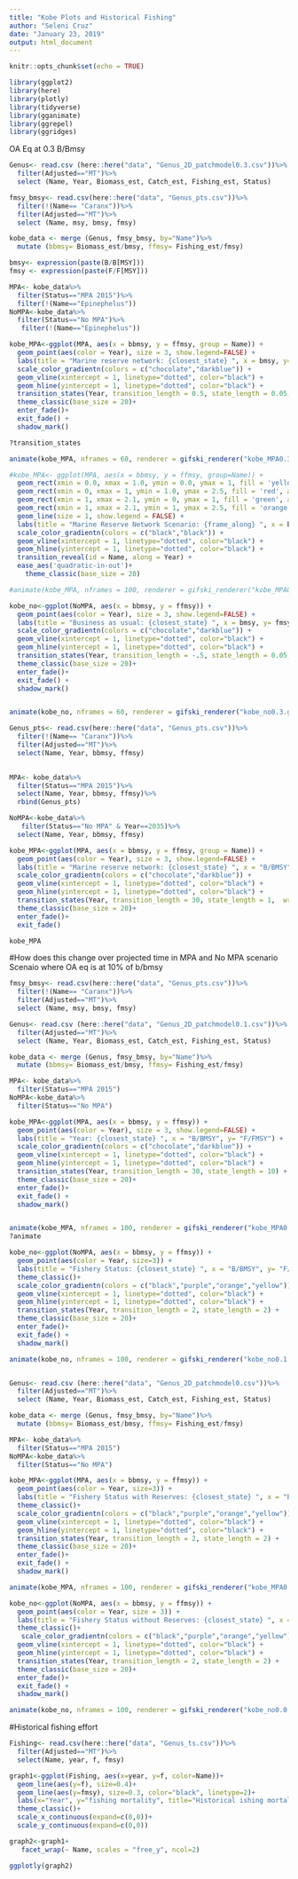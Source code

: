 ```yaml
---
title: "Kobe Plots and Historical Fishing"
author: "Seleni Cruz"
date: "January 23, 2019"
output: html_document
---
```


```r
knitr::opts_chunk$set(echo = TRUE)
```

```r
library(ggplot2)
library(here)
library(plotly)
library(tidyverse)
library(gganimate)
library(ggrepel)
library(ggridges)
```

OA Eq at 0.3 B/Bmsy
```r
Genus<- read.csv (here::here("data", "Genus_2D_patchmodel0.3.csv"))%>%
  filter(Adjusted=="MT")%>%
  select (Name, Year, Biomass_est, Catch_est, Fishing_est, Status)

fmsy_bmsy<- read.csv(here::here("data", "Genus_pts.csv"))%>%
  filter(!(Name== "Caranx"))%>%
  filter(Adjusted=="MT")%>%
  select (Name, msy, bmsy, fmsy)

kobe_data <- merge (Genus, fmsy_bmsy, by="Name")%>%
  mutate (bbmsy= Biomass_est/bmsy, ffmsy= Fishing_est/fmsy)

bmsy<- expression(paste(B/B[MSY]))
fmsy <- expression(paste(F/F[MSY]))

MPA<- kobe_data%>%
  filter(Status=="MPA 2015")%>%
  filter(!(Name=="Epinephelus"))
NoMPA<-kobe_data%>%
  filter(Status=="No MPA")%>%
   filter(!(Name=="Epinephelus"))

kobe_MPA<-ggplot(MPA, aes(x = bbmsy, y = ffmsy, group = Name)) +
  geom_point(aes(color = Year), size = 3, show.legend=FALSE) +
  labs(title = "Marine reserve network: {closest_state} ", x = bmsy, y= fmsy) +
  scale_color_gradientn(colors = c("chocolate","darkblue")) +
  geom_vline(xintercept = 1, linetype="dotted", color="black") +
  geom_hline(yintercept = 1, linetype="dotted", color="black") +
  transition_states(Year, transition_length = 0.5, state_length = 0.05,  wrap=FALSE) +
  theme_classic(base_size = 20)+
  enter_fade()+
  exit_fade() +
  shadow_mark()

?transition_states

animate(kobe_MPA, nframes = 60, renderer = gifski_renderer("kobe_MPA0.3.gif", loop=FALSE))

#kobe_MPA<- ggplot(MPA, aes(x = bbmsy, y = ffmsy, group=Name)) +
  geom_rect(xmin = 0.0, xmax = 1.0, ymin = 0.0, ymax = 1, fill = 'yellow', alpha = 0.1) +
  geom_rect(xmin = 0, xmax = 1, ymin = 1.0, ymax = 2.5, fill = 'red', alpha = 0.1) +
  geom_rect(xmin = 1, xmax = 2.1, ymin = 0, ymax = 1, fill = 'green', alpha = 0.1) +
  geom_rect(xmin = 1, xmax = 2.1, ymin = 1, ymax = 2.5, fill = 'orange', alpha = 0.1)+
  geom_line(size = 1, show.legend = FALSE) +
  labs(title = "Marine Reserve Network Scenario: {frame_along} ", x = bmsy, y= fmsy) +
  scale_color_gradientn(colors = c("black","black")) +
  geom_vline(xintercept = 1, linetype="dotted", color="black") +
  geom_hline(yintercept = 1, linetype="dotted", color="black") +
  transition_reveal(id = Name, along = Year) + 
  ease_aes('quadratic-in-out')+
    theme_classic(base_size = 20)

#animate(kobe_MPA, nframes = 100, renderer = gifski_renderer("kobe_MPA0.3.gif", loop=FALSE))

kobe_no<-ggplot(NoMPA, aes(x = bbmsy, y = ffmsy)) +
  geom_point(aes(color = Year), size = 3, show.legend=FALSE) +
  labs(title = "Business as usual: {closest_state} ", x = bmsy, y= fmsy) +
  scale_color_gradientn(colors = c("chocolate","darkblue")) +
  geom_vline(xintercept = 1, linetype="dotted", color="black") +
  geom_hline(yintercept = 1, linetype="dotted", color="black") +
  transition_states(Year, transition_length = -.5, state_length = 0.05,  wrap=FALSE) +
  theme_classic(base_size = 20)+
  enter_fade()+
  exit_fade() +
  shadow_mark()


animate(kobe_no, nframes = 60, renderer = gifski_renderer("kobe_no0.3.gif", loop=FALSE))

```



```r
Genus_pts<- read.csv(here::here("data", "Genus_pts.csv"))%>%
  filter(!(Name== "Caranx"))%>%
  filter(Adjusted=="MT")%>%
  select(Name, Year, bbmsy, ffmsy)
  

MPA<- kobe_data%>%
  filter(Status=="MPA 2015")%>%
  select(Name, Year, bbmsy, ffmsy)%>%
  rbind(Genus_pts)

NoMPA<-kobe_data%>%
   filter(Status=="No MPA" & Year==2035)%>%
  select(Name, Year, bbmsy, ffmsy)

kobe_MPA<-ggplot(MPA, aes(x = bbmsy, y = ffmsy, group = Name)) +
  geom_point(aes(color = Year), size = 3, show.legend=FALSE) +
  labs(title = "Marine reserve network: {closest_state} ", x = "B/BMSY", y= "F/FMSY") +
  scale_color_gradientn(colors = c("chocolate","darkblue")) +
  geom_vline(xintercept = 1, linetype="dotted", color="black") +
  geom_hline(yintercept = 1, linetype="dotted", color="black") +
  transition_states(Year, transition_length = 30, state_length = 1,  wrap=FALSE) +
  theme_classic(base_size = 20)+
  enter_fade()+
  exit_fade()

kobe_MPA
```



#How does this change over projected time in MPA and No MPA scenario 
Scenaio where OA eq is at 10% of b/bmsy
```r

fmsy_bmsy<- read.csv(here::here("data", "Genus_pts.csv"))%>%
  filter(!(Name== "Caranx"))%>%
  filter(Adjusted=="MT")%>%
  select (Name, msy, bmsy, fmsy)

Genus<- read.csv (here::here("data", "Genus_2D_patchmodel0.1.csv"))%>%
  filter(Adjusted=="MT")%>%
  select (Name, Year, Biomass_est, Catch_est, Fishing_est, Status)

kobe_data <- merge (Genus, fmsy_bmsy, by="Name")%>%
  mutate (bbmsy= Biomass_est/bmsy, ffmsy= Fishing_est/fmsy)

MPA<- kobe_data%>%
  filter(Status=="MPA 2015")
NoMPA<-kobe_data%>%
  filter(Status=="No MPA")

kobe_MPA<-ggplot(MPA, aes(x = bbmsy, y = ffmsy)) +
  geom_point(aes(color = Year), size = 3, show.legend=FALSE) +
  labs(title = "Year: {closest_state} ", x = "B/BMSY", y= "F/FMSY") +
  scale_color_gradientn(colors = c("chocolate","darkblue")) +
  geom_vline(xintercept = 1, linetype="dotted", color="black") +
  geom_hline(yintercept = 1, linetype="dotted", color="black") +
  transition_states(Year, transition_length = 30, state_length = 10) +
  theme_classic(base_size = 20)+
  enter_fade()+
  exit_fade() +
  shadow_mark()


animate(kobe_MPA, nframes = 100, renderer = gifski_renderer("kobe_MPA0.1.gif"))
?animate

kobe_no<-ggplot(NoMPA, aes(x = bbmsy, y = ffmsy)) +
  geom_point(aes(color = Year, size=3)) +
  labs(title = "Fishery Status: {closest_state} ", x = "B/BMSY", y= "F/FMSY", subtitle = "Open access eq at 0.10 B/BMSY") +
  theme_classic()+
  scale_color_gradientn(colors = c("black","purple","orange","yellow")) +
  geom_vline(xintercept = 1, linetype="dotted", color="black") +
  geom_hline(yintercept = 1, linetype="dotted", color="black") +
  transition_states(Year, transition_length = 2, state_length = 2) +
  theme_classic(base_size = 20)+
  enter_fade()+
  exit_fade() +
  shadow_mark()

animate(kobe_no, nframes = 100, renderer = gifski_renderer("kobe_no0.1.gif"))



```









```r
Genus<- read.csv (here::here("data", "Genus_2D_patchmodel0.csv"))%>%
  filter(Adjusted=="MT")%>%
  select (Name, Year, Biomass_est, Catch_est, Fishing_est, Status)

kobe_data <- merge (Genus, fmsy_bmsy, by="Name")%>%
  mutate (bbmsy= Biomass_est/bmsy, ffmsy= Fishing_est/fmsy)

MPA<- kobe_data%>%
  filter(Status=="MPA 2015")
NoMPA<-kobe_data%>%
  filter(Status=="No MPA")

kobe_MPA<-ggplot(MPA, aes(x = bbmsy, y = ffmsy)) +
  geom_point(aes(color = Year, size=3)) +
  labs(title = "Fishery Status with Reserves: {closest_state} ", x = "B/BMSY", y= "F/FMSY", subtitle = "Open access eq at 0.00 B/BMSY") +
  theme_classic()+
  scale_color_gradientn(colors = c("black","purple","orange","yellow")) +
  geom_vline(xintercept = 1, linetype="dotted", color="black") +
  geom_hline(yintercept = 1, linetype="dotted", color="black") +
  transition_states(Year, transition_length = 2, state_length = 2) +
  theme_classic(base_size = 20)+
  enter_fade()+
  exit_fade() +
  shadow_mark()

animate(kobe_MPA, nframes = 100, renderer = gifski_renderer("kobe_MPA0.0.gif"))

kobe_no<-ggplot(NoMPA, aes(x = bbmsy, y = ffmsy)) +
  geom_point(aes(color = Year, size = 3)) +
  labs(title = "Fishery Status without Reserves: {closest_state} ", x = "B/BMSY", y= "F/FMSY", subtitle = "Open access eq at 0.00 B/BMSY") +
  theme_classic()+
   scale_color_gradientn(colors = c("black","purple","orange","yellow")) +
  geom_vline(xintercept = 1, linetype="dotted", color="black") +
  geom_hline(yintercept = 1, linetype="dotted", color="black") +
  transition_states(Year, transition_length = 2, state_length = 2) +
  theme_classic(base_size = 20)+
  enter_fade()+
  exit_fade() +
  shadow_mark()

animate(kobe_no, nframes = 100, renderer = gifski_renderer("kobe_no0.0.gif"))

```



#Historical fishing effort 
```r
Fishing<- read.csv(here::here("data", "Genus_ts.csv"))%>%
  filter(Adjusted=="MT")%>%
  select(Name, year, f, fmsy)

graph1<-ggplot(Fishing, aes(x=year, y=f, color=Name))+ 
  geom_line(aes(y=f), size=0.4)+
  geom_line(aes(y=fmsy), size=0.3, color="black", linetype=2)+
  labs(x="Year", y="fishing mortality", title="Historical ishing mortality", subtitle= "2000-2015")+
  theme_classic()+
  scale_x_continuous(expand=c(0,0))+
  scale_y_continuous(expand=c(0,0))

graph2<-graph1+
   facet_wrap(~ Name, scales = "free_y", ncol=2)

ggplotly(graph2)
```

